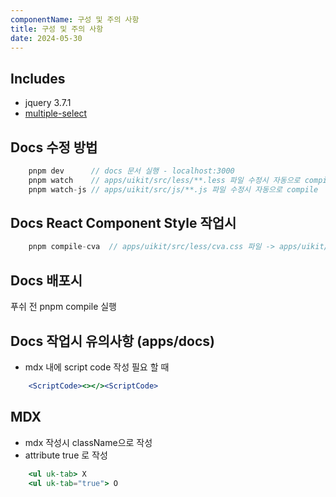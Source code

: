 ```yaml
---
componentName: 구성 및 주의 사항
title: 구성 및 주의 사항
date: 2024-05-30
---
```


## Includes

- jquery 3.7.1
- [multiple-select](https://multiple-select.wenzhixin.net.cn/)

## Docs 수정 방법

```jsx
    pnpm dev      // docs 문서 실행 - localhost:3000
    pnpm watch    // apps/uikit/src/less/**.less 파일 수정시 자동으로 compile
    pnpm watch-js // apps/uikit/src/js/**.js 파일 수정시 자동으로 compile
```

## Docs React Component Style 작업시

```jsx
    pnpm compile-cva  // apps/uikit/src/less/cva.css 파일 -> apps/uikit/cva/**.ts 빌드됨.
```

## Docs 배포시

푸쉬 전 pnpm compile 실행

## Docs 작업시 유의사항 (apps/docs)

- mdx 내에 script code 작성 필요 할 때

```jsx
    <ScriptCode><></><ScriptCode>
```

## MDX

- mdx 작성시 className으로 작성
- attribute true 로 작성

```jsx
    <ul uk-tab> X
    <ul uk-tab="true"> O
```
